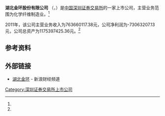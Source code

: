 {{Infobox Company 
| company_name     = 湖北金环股份有限公司
| company_name_en  = HUBEI GOLDEN RING CO.,LTD.
| company_logo     =
| company_type     = 上市公司<br>A股简称：'''湖北金环'''（{{szse|000615}}）
| company_slogan   = 
| foundation       = 
| location         = 
| key_people       = 
| industry         = 化学纤维制造业
| products         =
| revenue          = -73063207.13元 （2011年）<ref name="ccer">CCER数据库 - 一般上市公司财务数据库</ref>
| operating_income =
| net_income       =763660117.38元（2011年）<ref name="ccer"/>
| assets        = 1175397425.36元（2011年）<ref name="ccer"/>
| num_employees    = 
| parent           = 
| subsid           = 
| homepage         = 
| footnotes        = 
}}
'''湖北金环股份有限公司''' （{{szse|000615}}，{{lang|en|HUBEI GOLDEN RING CO.,LTD.}}）是[[中国|中国]][[深圳证券交易所|深圳证券交易所]]的一家上市公司，主营业务范围为化学纤维制造业。<ref name="ccer"/>

2011年，该公司主营业务收入为763660117.38元，公司净利润为-73063207.13元，公司总资产为1175397425.36元。<ref name="ccer"/>

==参考资料==
{{reflist}}

==外部链接==
*[http://finance.sina.com.cn/realstock/company/sz000615/nc.shtml 湖北金环] {{Wayback|url=http://finance.sina.com.cn/realstock/company/sz000615/nc.shtml |date=20130425215608 }} - 新浪财经频道

[[Category:深圳证券交易所上市公司|Category:深圳证券交易所上市公司]]
{{中国公司小作品}}